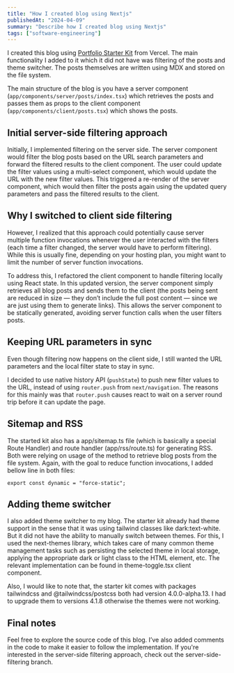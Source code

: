 ```yaml
---
title: "How I created blog using Nextjs"
publishedAt: "2024-04-09"
summary: "Describe how I created blog using Nextjs"
tags: ["software-engineering"]
---
```


I created this blog using [Portfolio Starter Kit](https://vercel.com/templates/next.js/portfolio-starter-kit) from Vercel.
The main functionality I added to it which it did not have was filtering of the posts and theme
switcher. The posts themselves are written using MDX and stored on the
file system.

The main structure of the blog is you have a server component
(`app/components/server/posts/index.tsx`) which retrieves the posts and
passes them as props to the client component
(`app/components/client/posts.tsx`) which shows the posts.

## Initial server-side filtering approach

Initially, I implemented filtering on the server side. The server
component would filter the blog posts based on the URL search parameters
and forward the filtered results to the client component. The user could
update the filter values using a multi-select component, which would
update the URL with the new filter values. This triggered a re-render of
the server component, which would then filter the posts again using the
updated query parameters and pass the filtered results to the client.

## Why I switched to client side filtering

However, I realized that this approach could potentially cause server multiple
function invocations whenever the user interacted with the filters (each
time a filter changed, the server would have to perform filtering).
While this is usually fine, depending on your hosting plan, you might
want to limit the number of server function invocations.

To address this, I refactored the client component to handle filtering
locally using React state. In this updated version, the server component
simply retrieves all blog posts and sends them to the client (the posts
being sent are reduced in size — they don’t include the full post
content — since we are just using them to generate links). This allows
the server component to be statically generated, avoiding server
function calls when the user filters posts.

## Keeping URL parameters in sync

Even though filtering now happens on the client side, I still wanted the
URL parameters and the local filter state to stay in sync.

I decided to use native history API (`pushState`) to push new filter values to the URL,
instead of using `router.push` from `next/navigation`.
The reasons for this mainly was that `router.push` causes react to wait on a server
round trip before it can update the page.

## Sitemap and RSS

The started kit also has a app/sitemap.ts file (which is basically a
special Route Handler) and route handler (app/rss/route.ts) for
generating RSS. Both were relying on usage of the method to retrieve
blog posts from the file system. Again, with the goal to reduce function
invocations, I added bellow line in both files:

`export const dynamic = "force-static";`

## Adding theme switcher

I also added theme switcher to my blog. The starter kit already had
theme support in the sense that it was using tailwind classes like
dark:text-white. But it did not have the ability to manually switch
between themes. For this, I used the next-themes library, which takes
care of many common theme management tasks such as persisting the
selected theme in local storage, applying the appropriate dark or light
class to the HTML element, etc. The relevant implementation can be found
in theme-toggle.tsx client component.

Also, I would like to note that, the starter kit comes with packages
tailwindcss and @tailwindcss/postcss both had version 4.0.0-alpha.13. I
had to upgrade them to versions 4.1.8 otherwise the themes were not
working.

## Final notes

Feel free to explore the source code of this blog. I’ve also added
comments in the code to make it easier to follow the implementation. If
you're interested in the server-side filtering approach, check out the
server-side-filtering branch.
